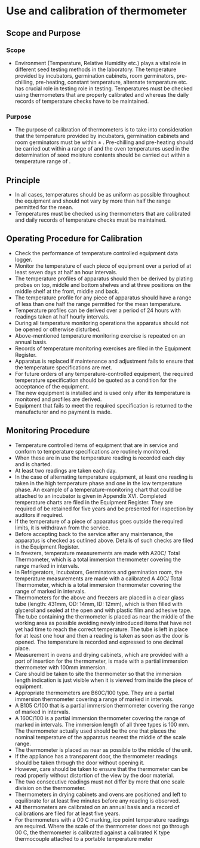 # Use and calibration of thermometer

## Scope and Purpose

### Scope

- Environment (Temperature, Relative Humidity etc.) plays a vital role in different seed testing methods in the laboratory. The temperature provided by incubators, germination cabinets, room germinators, pre-chilling, pre-heating, constant temperature, alternate temperature etc. has crucial role in testing role in testing. Temperatures must be checked using thermometers that are properly calibrated and whereas the daily records of temperature checks have to be maintained.

### Purpose

- The purpose of calibration of thermometers is to take into consideration that the temperature provided by incubators, germination cabinets and room germinators must be within $\pm$ \SI{20}{\celsius}. Pre-chilling and pre-heating should be carried out within a range of \SI{50}{\celsius} and the oven temperatures used in the determination of seed moisture contents should be carried out within a temperature range of \SI{30}{\celsius}.

## Principle

- In all cases, temperatures should be as uniform as possible throughout the equipment and should not vary by more than half the range permitted for the mean.
- Temperatures must be checked using thermometers that are calibrated and daily records of temperature checks must be maintained.

## Operating Procedure for Calibration

- Check the performance of temperature controlled equipment data logger.
- Monitor the temperature of each piece of equipment over a period of at least seven days at half an hour intervals.
- The temperature profiles of apparatus should then be derived by plating probes on top, middle and bottom shelves and at three positions on the middle shelf at the front, middle and back.
- The temperature profile for any piece of apparatus should have a range of less than one half the range permitted for the mean temperature.
-	Temperature profiles can be derived over a period of 24 hours with readings taken at half hourly intervals.
-	During all temperature monitoring operations the apparatus should not be opened or otherwise disturbed.
-	Above-mentioned temperature monitoring exercise is repeated on an annual basis. 
-	Records of temperature monitoring exercises are filed in the Equipment Register.
-	Apparatus is replaced if maintenance and adjustment fails to ensure that the temperature specifications are met.
-	For future orders of any temperature-controlled equipment, the required temperature specification should be quoted as a condition for the acceptance of the equipment.
- The new equipment is installed and is used only after its temperature is monitored and profiles are derived.
- Equipment that fails to meet the required specification is returned to the manufacturer and no payment is made.

## Monitoring Procedure

- Temperature controlled items of equipment that are in service and conform to temperature specifications are routinely monitored.
- When these are in use the temperature reading is recorded each day and is charted.
- At least two readings are taken each day.
- In the case of alternating temperature equipment, at least one reading is taken in the high temperature phase and one in the low temperature phase. An example of a temperature-monitoring chart that could be attached to an incubator is given in Appendix XVI. Completed temperature charts are filed in the Equipment Register. They are required of be retained for five years and be presented for inspection by auditors if required.
- If the temperature of a piece of apparatus goes outside the required limits, it is withdrawn from the service.
- Before accepting back to the service after any maintenance, the apparatus is checked as outlined above. Details of such checks are filed in the Equipment Register.
- In freezers, temperature measurements are made with A20C/ Total Thermometer, which is a total immersion thermometer covering the range \SIrange{-20}{20}{\celsius} marked in \SI{0.1}{\celsius} intervals.
- In Refrigerators, Incubators, Germinators and germination room, the temperature measurements are made with a calibrated A 40C/ Total Thermometer, which is a total immersion thermometer covering the range of \SIrange{0.5}{40.5}{\celsius} marked in \SI{0.1}{\celsius} intervals.
- Thermometers for the above and freezers are placed in a clear glass tube (length: 431mm, OD: 14mm, ID: 12mm), which is then filled with glycerol and sealed at the open and with plastic film and adhesive tape. The tube containing the thermometer is placed as near the middle of the working area as possible avoiding newly introduced items that have not yet had time to reach the correct temperature. The tube is left in place for at least one hour and then a reading is taken as soon as the door is opened. The temperature is recorded and expressed to one decimal place.
- Measurement in ovens and drying cabinets, which are provided with a port of insertion for the thermometer, is made with a partial immersion thermometer with 100mm immersion.
- Care should be taken to site the thermometer so that the immersion length indication is just visible when it is viewed from inside the piece of equipment.
- Appropriate thermometers are B60C/100 type. They are a partial immersion thermometer covering a range of \SIrange{0}{60}{\celsius} marked in \SI{20}{\celsius} intervals.
- A B105 C/100 that is a partial immersion thermometer covering the range of \SIrange{45}{105}{\celsius} marked in \SI{0.2}{\celsius} intervals.
- A 160C/100 is a partial immersion thermometer covering the range of \SIrange{99}{160}{\celsius} marked in \SI{0.2}{\celsius} intervals. The immersion length of all three types is 100 mm. The thermometer actually used should be the one that places the nominal temperature of the apparatus nearest the middle of the scale range.
- The thermometer is placed as near as possible to the middle of the unit.
- If the appliance has a transparent door, the thermometer readings should be taken through the door without opening it.
- However, care should be taken to ensure that the thermometer can be read properly without distortion of the view by the door material.
- The two consecutive readings must not differ by more that one scale division on the thermometer.
- Thermometers in drying cabinets and ovens are positioned and left to equilibrate for at least five minutes before any reading is observed.
- All thermometers are calibrated on an annual basis and a record of calibrations are filed for at least five years.
- For thermometers with a 00 C marking, ice point temperature readings are required. Where the scale of the thermometer does not go through 00 C, the thermometer is calibrated against a calibrated K type thermocouple attached to a portable temperature meter 
